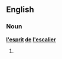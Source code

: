 ==English==
===Noun===
'''[[l']][[esprit]] [[de]] [[l']][[escalier]]'''
# {{alternative form of|l'esprit de l'escalier}}